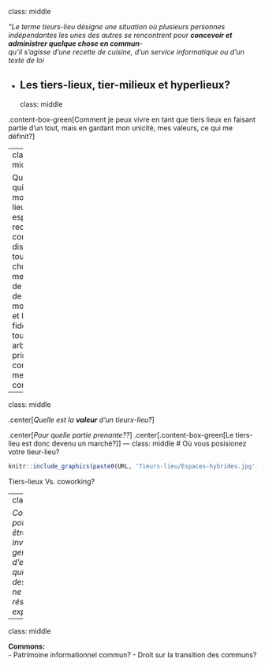 
class: middle

*"Le terme tieurs-lieu désigne une situation où plusieurs personnes indépendantes les unes des autres se rencontrent pour **concevoir et administrer quelque chose en commun**- <br> qu'il s'agisse d'une recette de cuisine, d'un service informatique ou d'un texte de loi*


- Les tiers-lieux, tier-milieux et hyperlieux?
---
class: middle

.content-box-green[Comment je peux vivre en tant que tiers lieux en faisant partie d’un tout, mais en gardant mon unicité, mes valeurs, ce qui me définit?]

---
class: middle

Qu’est ce qui fait de mon tiers lieux un espace reconnu comme tel et distinct de tout autre chose, qui me permet de survivre, de trouver mon public et le fidéliser, tout en arborant des principes communs à mes congénères?


---

class: middle

.center[*Quelle est la **valeur** d'un tieurx-lieu?*]

.center[*Pour quelle partie prenante??*]
.center[.content-box-green[Le tiers-lieu est donc devenu un marché?]]
---
class: middle
# Où vous posisionez votre tieur-lieu?

```r
knitr::include_graphics(paste0(URL, 'Tieurs-lieu/Espaces-hybrides.jpg'))
```

Tiers-lieux Vs. coworking?


---
class: middle

*Comment les politiques peuvent êtres prêts à investir dans ce genre d’expérimentations qui sont un peu des cobayes, on ne peut être sûr du résultat d’une telle expérience?*

---
class: middle

**Commons:**  
- Patrimoine informationnel commun?
- Droit sur la transition des communs?
